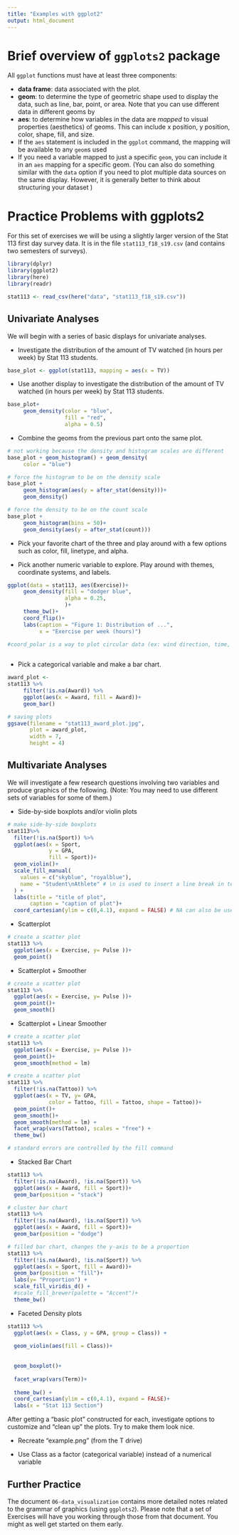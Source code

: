 ```yaml
---
title: "Examples with ggplot2"
output: html_document
---
```


# Brief overview of `ggplots2` package

All `ggplot` functions must have at least three components:

*  **data frame**: data associated with the plot. 
*  **geom**: to determine the type of geometric shape used to display the data, such as line, bar, point, or area. Note that you can use different data in different geoms by 
*  **aes**: to determine how variables in the data are _mapped_ to visual properties (aesthetics) of geoms. This can include x position, y position, color, shape, fill, and size.
  + If the `aes` statement is included in the `ggplot` command, the mapping will be available to any `geom`s used
  + If you need a variable mapped to just a specific `geom`, you can include it in an `aes` mapping for a specific geom. (You can also do something similar with the `data` option if you need to plot multiple data sources on the same display. However, it is generally better to think about structuring your dataset )

# Practice Problems with ggplots2

For this set of exercises we will be using a slightly larger version of the Stat 113 first day survey data. It is in the file `stat113_f18_s19.csv` (and contains two semesters of surveys).

```r
library(dplyr)
library(ggplot2)
library(here)
library(readr)

stat113 <- read_csv(here("data", "stat113_f18_s19.csv"))
```

## Univariate Analyses

We will begin with a series of basic displays for univariate analyses.

* Investigate the distribution of the amount of TV watched (in hours per week) by Stat 113 students.
```r
base_plot <- ggplot(stat113, mapping = aes(x = TV))

```

* Use another display to investigate the distribution of the amount of TV watched (in hours per week) by Stat 113 students.
```r
base_plot+
     geom_density(color = "blue",
                  fill = "red",
                  alpha = 0.5)
```

* Combine the geoms from the previous part onto the same plot.
```r
# not working because the density and histogram scales are different
base_plot + geom_histogram() + geom_density(
     color = "blue")
```

```r
# force the histogram to be on the density scale
base_plot + 
     geom_histogram(aes(y = after_stat(density)))+
     geom_density()
```

```r
# force the density to be on the count scale
base_plot +
     geom_histogram(bins = 50)+
     geom_density(aes(y = after_stat(count)))
```



* Pick your favorite chart of the three and play around with a few options such as color, fill, linetype, and alpha. 



* Pick another numeric variable to explore. Play around with themes, coordinate systems, and labels.
```r
ggplot(data = stat113, aes(Exercise))+
     geom_density(fill = "dodger blue",
                  alpha = 0.25,
                  )+
     theme_bw()+ 
     coord_flip()+
     labs(caption = "Figure 1: Distribution of ...",
          x = "Exercise per week (hours)")

#coord_polar is a way to plot circular data (ex: wind direction, time, etc.)
     
```


* Pick a categorical variable and make a bar chart.
```r
award_plot <-
stat113 %>%
     filter(!is.na(Award)) %>%
     ggplot(aes(x = Award, fill = Award))+
     geom_bar()
```

```r
# saving plots
ggsave(filename = "stat113_award_plot.jpg",
       plot = award_plot,
       width = 7,
       height = 4)
```

## Multivariate Analyses

We will investigate a few research questions involving two variables and produce graphics of the following. (Note: You may need to use different sets of variables for some of them.)

* Side-by-side boxplots and/or violin plots
```r
# make side-by-side boxplots
stat113%>% 
  filter(!is.na(Sport)) %>%
  ggplot(aes(x = Sport, 
             y = GPA, 
             fill = Sport))+
  geom_violin()+
  scale_fill_manual(
    values = c("skyblue", "royalblue"),
    name = "Student\nAthlete" # \n is used to insert a line break in text
  ) +
  labs(title = "title of plot",
       caption = "caption of plot")+
  coord_cartesian(ylim = c(0,4.1), expand = FALSE) # NA can also be used to define the upper bound based on how big the data gets
```

* Scatterplot
```r
# create a scatter plot 
stat113 %>%
  ggplot(aes(x = Exercise, y= Pulse ))+
  geom_point()
```

* Scatterplot + Smoother
```r
# create a scatter plot 
stat113 %>%
  ggplot(aes(x = Exercise, y= Pulse ))+
  geom_point()+
  geom_smooth()
```
* Scatterplot + Linear Smoother
```r
# create a scatter plot 
stat113 %>%
  ggplot(aes(x = Exercise, y= Pulse ))+
  geom_point()+
  geom_smooth(method = lm)
```
```r
# create a scatter plot 
stat113 %>%
  filter(!is.na(Tattoo)) %>%
  ggplot(aes(x = TV, y= GPA, 
             color = Tattoo, fill = Tattoo, shape = Tattoo))+
  geom_point()+
  geom_smooth()+
  geom_smooth(method = lm) +
  facet_wrap(vars(Tattoo), scales = "free") +
  theme_bw()

# standard errors are controlled by the fill command
```

* Stacked Bar Chart
```r
stat113 %>%
  filter(!is.na(Award), !is.na(Sport)) %>%
  ggplot(aes(x = Award, fill = Sport))+
  geom_bar(position = "stack")
```

```r
# cluster bar chart
stat113 %>%
  filter(!is.na(Award), !is.na(Sport)) %>%
  ggplot(aes(x = Award, fill = Sport))+
  geom_bar(position = "dodge")
```
```r
# filled bar chart, changes the y-axis to be a proportion
stat113 %>%
  filter(!is.na(Award), !is.na(Sport)) %>%
  ggplot(aes(x = Sport, fill = Award))+
  geom_bar(position = "fill")+
  labs(y= "Proportion") +
  scale_fill_viridis_d() +
  #scale_fill_brewer(palette = "Accent")+
  theme_bw()
```
* Faceted Density plots
```r
stat113 %>%
  ggplot(aes(x = Class, y = GPA, group = Class)) +
  
  geom_violin(aes(fill = Class))+
  
 
  geom_boxplot()+
  
  facet_wrap(vars(Term))+
  
  theme_bw() +
  coord_cartesian(ylim = c(0,4.1), expand = FALSE)+
  labs(x = "Stat 113 Section")

```

After getting a "basic plot" constructed for each, investigate options to customize and "clean up" the plots. Try to make them look nice.


* Recreate "example.png" (from the T drive)

* Use Class as a factor (categorical variable) instead of a numerical variable

## Further Practice

The document `06-data_visualization` contains more detailed notes related to the grammar of graphics (using `ggplots2`). Please note that a set of Exercises will have you working through those from that document. You might as well get started on them early.